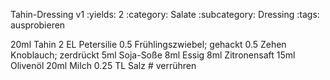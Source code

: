 Tahin-Dressing v1
:yields: 2
:category: Salate
:subcategory: Dressing
:tags: ausprobieren

20ml Tahin
2 EL Petersilie
0.5 Frühlingszwiebel; gehackt
0.5 Zehen Knoblauch; zerdrückt
5ml Soja-Soße
8ml Essig
8ml Zitronensaft
15ml Olivenöl
20ml Milch
0.25 TL Salz
# verrühren

